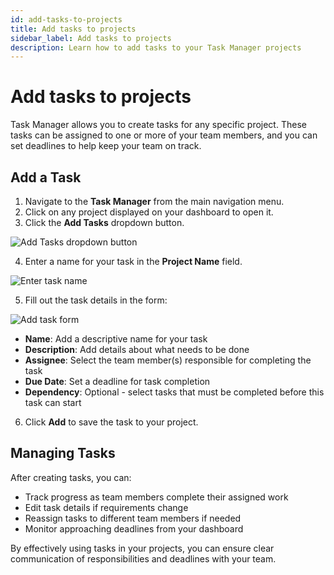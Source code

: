 ```yaml
---
id: add-tasks-to-projects
title: Add tasks to projects
sidebar_label: Add tasks to projects
description: Learn how to add tasks to your Task Manager projects
---
```


# Add tasks to projects

Task Manager allows you to create tasks for any specific project. These tasks can be assigned to one or more of your team members, and you can set deadlines to help keep your team on track.

## Add a Task

1. Navigate to the **Task Manager** from the main navigation menu.
2. Click on any project displayed on your dashboard to open it.
3. Click the **Add Tasks** dropdown button.

![Add Tasks dropdown button](./img/fulfillment/add_tasks_dropdown.png)

4. Enter a name for your task in the **Project Name** field.

![Enter task name](./img/fulfillment/add_tasks_project_name.png)

5. Fill out the task details in the form:

![Add task form](./img/fulfillment/add_task_form.png)

   - **Name**: Add a descriptive name for your task
   - **Description**: Add details about what needs to be done
   - **Assignee**: Select the team member(s) responsible for completing the task
   - **Due Date**: Set a deadline for task completion
   - **Dependency**: Optional - select tasks that must be completed before this task can start

6. Click **Add** to save the task to your project.

## Managing Tasks

After creating tasks, you can:
- Track progress as team members complete their assigned work
- Edit task details if requirements change
- Reassign tasks to different team members if needed
- Monitor approaching deadlines from your dashboard

By effectively using tasks in your projects, you can ensure clear communication of responsibilities and deadlines with your team.